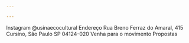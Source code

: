 ---

---
Instagram @usinaecocultural 
Endereço Rua Breno Ferraz do Amaral, 415 Cursino, São Paulo SP 04124-020
Venha para o movimento
Propostas